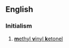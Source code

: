 ==English==

===Initialism===
{{infl|en|initialism}}

# [[methyl vinyl ketonel|'''m'''ethyl '''v'''inyl '''k'''etonel]]